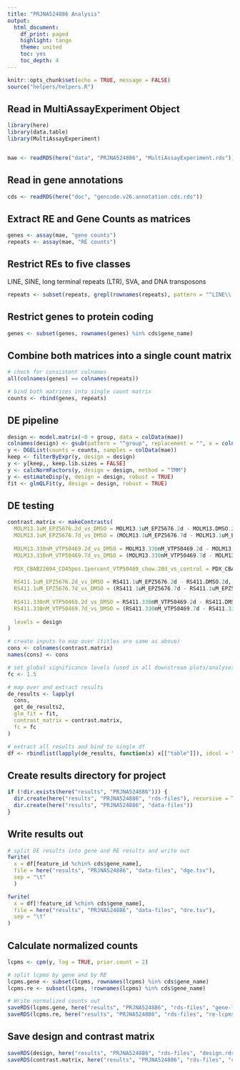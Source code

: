 ```yaml
---
title: "PRJNA524886 Analysis"
output:
  html_document:
    df_print: paged
    highlight: tango
    theme: united
    toc: yes
    toc_depth: 4
---
```


```r
knitr::opts_chunk$set(echo = TRUE, message = FALSE)
source("helpers/helpers.R")
```

## Read in MultiAssayExperiment Object

```r
library(here)
library(data.table)
library(MultiAssayExperiment)


mae <- readRDS(here("data", "PRJNA524886", "MultiAssayExperiment.rds"))
```

## Read in gene annotations

```r
cds <- readRDS(here("doc", "gencode.v26.annotation.cds.rds"))
```

## Extract RE and Gene Counts as matrices

```r
genes <- assay(mae, "gene counts")
repeats <- assay(mae, "RE counts")
```

## Restrict REs to five classes

LINE, SINE, long terminal repeats (LTR), SVA, and DNA transposons

```r
repeats <- subset(repeats, grepl(rownames(repeats), pattern = "^LINE\\.|^SINE\\.|^LTR\\.|.*\\.SVA\\..*|^DNA\\."))
```

## Restrict genes to protein coding

```r
genes <- subset(genes, rownames(genes) %in% cds$gene_name)
```

## Combine both matrices into a single count matrix

```r
# check for consistent colnames
all(colnames(genes) == colnames(repeats))

# bind both matrices into single count matrix
counts <- rbind(genes, repeats)
```

## DE pipeline

```r
design <- model.matrix(~0 + group, data = colData(mae))
colnames(design) <- gsub(pattern = "^group", replacement = "", x = colnames(design))
y <- DGEList(counts = counts, samples = colData(mae))
keep <- filterByExpr(y, design = design)
y <- y[keep,, keep.lib.sizes = FALSE]
y <- calcNormFactors(y, design = design, method = "TMM")
y <- estimateDisp(y, design = design, robust = TRUE)
fit <- glmQLFit(y, design = design, robust = TRUE)
```

## DE testing

```r
contrast.matrix <- makeContrasts(
  MOLM13.1uM_EPZ5676.2d_vs_DMSO = MOLM13.1uM_EPZ5676.2d - MOLM13.DMSO.2d,
  MOLM13.1uM_EPZ5676.7d_vs_DMSO = (MOLM13.1uM_EPZ5676.7d - MOLM13.1uM_EPZ5676.2d) - (MOLM13.DMSO.7d -  MOLM13.DMSO.2d),
  
  MOLM13.330nM_VTP50469.2d_vs_DMSO = MOLM13.330nM_VTP50469.2d - MOLM13.DMSO.2d,
  MOLM13.330nM_VTP50469.7d_vs_DMSO = (MOLM13.330nM_VTP50469.7d - MOLM13.330nM_VTP50469.2d) - (MOLM13.DMSO.7d -  MOLM13.DMSO.2d),
  
  PDX_CBAB22694_CD45pos.1percent_VTP50469_chow.28d_vs_control = PDX_CBAB22694_CD45pos.1percent_VTP50469_chow.28d - PDX_CBAB22694_CD45pos.control.28d,
  
  RS411.1uM_EPZ5676.2d_vs_DMSO = RS411.1uM_EPZ5676.2d - RS411.DMSO.2d,
  RS411.1uM_EPZ5676.7d_vs_DMSO = (RS411.1uM_EPZ5676.7d - RS411.1uM_EPZ5676.2d) - (RS411.DMSO.7d - RS411.DMSO.2d),
  
  RS411.330nM_VTP50469.2d_vs_DMSO = RS411.330nM_VTP50469.2d - RS411.DMSO.2d,
  RS411.330nM_VTP50469.7d_vs_DMSO = (RS411.330nM_VTP50469.7d - RS411.330nM_VTP50469.2d) - (RS411.DMSO.7d - RS411.DMSO.2d),
  
  levels = design
)

# create inputs to map over (titles are same as above)
cons <- colnames(contrast.matrix)
names(cons) <- cons

# set global significance levels (used in all downstream plots/analyses)
fc <- 1.5

# map over and extract results
de_results <- lapply(
  cons, 
  get_de_results2, 
  glm_fit = fit, 
  contrast_matrix = contrast.matrix,
  fc = fc
)

# extract all results and bind to single df
df <- rbindlist(lapply(de_results, function(x) x[["table"]]), idcol = "contrast")
```

## Create results directory for project

```r
if (!dir.exists(here("results", "PRJNA524886"))) {
  dir.create(here("results", "PRJNA524886", "rds-files"), recursive = TRUE)
  dir.create(here("results", "PRJNA524886", "data-files"))
}
```

## Write results out

```r
# split DE results into gene and RE results and write out
fwrite(
  x = df[feature_id %chin% cds$gene_name],
  file = here("results", "PRJNA524886", "data-files", "dge.tsv"),
  sep = "\t"
  )

fwrite(
  x = df[!feature_id %chin% cds$gene_name],
  file = here("results", "PRJNA524886", "data-files", "dre.tsv"),
  sep = "\t"
)
```

## Calculate normalized counts

```r
lcpms <- cpm(y, log = TRUE, prior.count = 2)

# split lcpms by gene and by RE
lcpms.gene <- subset(lcpms, rownames(lcpms) %in% cds$gene_name)
lcpms.re <- subset(lcpms, !rownames(lcpms) %in% cds$gene_name)

# Write normalized counts out
saveRDS(lcpms.gene, here("results", "PRJNA524886", "rds-files", "gene-lcpms.rds"))
saveRDS(lcpms.re, here("results", "PRJNA524886", "rds-files", "re-lcpms.rds"))
```

## Save design and contrast matrix

```r
saveRDS(design, here("results", "PRJNA524886", "rds-files", "design.rds"))
saveRDS(contrast.matrix, here("results", "PRJNA524886", "rds-files", "contrast-matrix.rds"))
```
